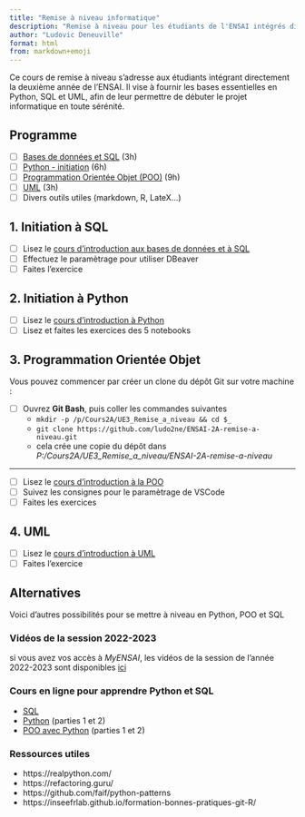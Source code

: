 ```yaml
---
title: "Remise à niveau informatique"
description: "Remise à niveau pour les étudiants de l'ENSAI intégrés directement en 2e année (21h)"
author: "Ludovic Deneuville"
format: html
from: markdown+emoji
---
```


Ce cours de remise à niveau s'adresse aux étudiants intégrant directement la deuxième année de l'ENSAI. 
Il vise à fournir les bases essentielles en Python, SQL et UML, afin de leur permettre de débuter le projet informatique en toute sérénité.

## Programme

- [ ] [Bases de données et SQL](docs/sql/sql-cours.qmd) (3h)
- [ ] [Python - initiation](docs/python/python-cours.qmd) (6h)
- [ ] [Programmation Orientée Objet (POO)](docs/POO/POO.qmd) (9h)
- [ ] [UML](docs/UML/UML.qmd) (3h)
- [ ] Divers outils utiles (markdown, R, LateX...)


## 1. Initiation à SQL

- [ ] Lisez le [cours d'introduction aux bases de données et à SQL](docs/sql/sql-cours.qmd)
- [ ] Effectuez le paramètrage pour utiliser DBeaver
- [ ] Faites l'exercice


## 2. Initiation à Python

- [ ] Lisez le [cours d'introduction à Python](docs/python/python-cours.qmd)
- [ ] Lisez et faites les exercices des 5 notebooks


## 3. Programmation Orientée Objet


Vous pouvez commencer par créer un clone du dépôt Git sur votre machine :

- [ ] Ouvrez **Git Bash**, puis coller les commandes suivantes
  - `mkdir -p /p/Cours2A/UE3_Remise_a_niveau && cd $_`
  - `git clone https://github.com/ludo2ne/ENSAI-2A-remise-a-niveau.git`
  - cela crée une copie du dépôt dans *P:/Cours2A/UE3_Remise_a_niveau/ENSAI-2A-remise-a-niveau*

---

- [ ] Lisez le [cours d'introduction à la POO](docs/POO/POO.qmd)
- [ ] Suivez les consignes pour le paramètrage de VSCode
- [ ] Faites les exercices


## 4. UML

- [ ] Lisez le [cours d'introduction à UML](docs/UML/UML.qmd)
- [ ] Faites l'exercice


## Alternatives 

Voici d'autres possibilités pour se mettre à niveau en Python, POO et SQL

### Vidéos de la session 2022-2023

si vous avez vos accès à *MyENSAI*, les vidéos de la session de l'année 2022-2023 sont disponibles [ici](https://foad-moodle.ensai.fr/mod/url/view.php?id=11354){target="_blank"}


### Cours en ligne pour apprendre Python et SQL

- [SQL](https://openclassrooms.com/fr/courses/7818671-requetez-une-base-de-donnees-avec-sql){target="_blank"}
- [Python](https://openclassrooms.com/fr/courses/7168871-apprenez-les-bases-du-langage-python#table-of-content){target="_blank"} (parties 1 et 2)
- [POO avec Python](https://openclassrooms.com/fr/courses/7150616-apprenez-la-programmation-orientee-objet-avec-python){target="_blank"} (parties 1 et 2)
		

### Ressources utiles

- https://realpython.com/
- https://refactoring.guru/
- https://github.com/faif/python-patterns
- https://inseefrlab.github.io/formation-bonnes-pratiques-git-R/